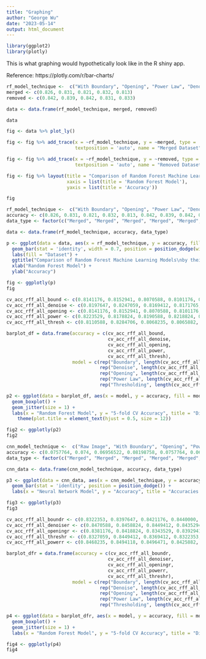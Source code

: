---
title: "Graphing"
author: "George Wu"
date: "2023-05-14"
output: html_document
---

```{r}
library(ggplot2)
library(plotly)
```

This is what graphing would hypothetically look like in the R shiny app. 

Reference: 
https://plotly.com/r/bar-charts/

```{r}
rf_model_technique <-  c("With Boundary", "Opening", "Power Law", "Denoise", "Thresholding")
merged <- c(0.826, 0.831, 0.821, 0.832, 0.813)
removed <- c(0.842, 0.839, 0.842, 0.831, 0.833)

data <- data.frame(rf_model_technique, merged, removed)
```

```{r}
data
```

```{r}
fig <- data %>% plot_ly()

fig <- fig %>% add_trace(x = ~rf_model_technique, y = ~merged, type = 'bar', text = merged,
                         textposition = 'auto', name = "Merged Dataset")

fig <- fig %>% add_trace(x = ~rf_model_technique, y = ~removed, type = 'bar', text = removed,
                         textposition = 'auto', name = "Removed Dataset")

fig <- fig %>% layout(title = "Comparison of Random Forest Machine Learning Models\nby Preprocessing Techniques",
                      xaxis = list(title = 'Random Forest Model'),
                      yaxis = list(title = 'Accuracy'))

fig
```

```{r}
rf_model_technique <-  c("With Boundary", "Opening", "Power Law", "Denoise", "Thresholding")
accuracy <- c(0.826, 0.831, 0.821, 0.832, 0.813, 0.842, 0.839, 0.842, 0.831, 0.833)
data_type <- factor(c("Merged", "Merged", "Merged", "Merged", "Merged", "Removed", "Removed", "Removed", "Removed", "Removed"))

data <- data.frame(rf_model_technique, accuracy, data_type)
```

```{r}
p <- ggplot(data = data, aes(x = rf_model_technique, y = accuracy, fill = data_type)) + 
  geom_bar(stat = 'identity', width = 0.7, position = position_dodge(width = 0.8)) + 
  labs(fill = "Dataset") + 
  ggtitle("Comparison of Random Forest Machine Learning Models\nby their Image Preprocessing Technique") + 
  xlab("Random Forest Model") + 
  ylab("Accuracy")

fig <- ggplotly(p)
fig
```

```{r}
cv_acc_rff_all_bound <- c(0.8141176, 0.8152941, 0.8070588, 0.8101176, 0.8089412)
cv_acc_rff_all_denoise <- c(0.8197647, 0.8247059, 0.8169412, 0.8171765, 0.8150588)
cv_acc_rff_all_opening <- c(0.8141176, 0.8152941, 0.8070588, 0.8101176, 0.8089412)
cv_acc_rff_all_power <- c(0.8223529, 0.8178824, 0.8190588, 0.8218824, 0.8207059)
cv_acc_rff_all_thresh <- c(0.8110588, 0.8284706, 0.8068235, 0.8065882, 0.8124706)

barplot_df = data.frame(accuracy = c(cv_acc_rff_all_bound,
                                     cv_acc_rff_all_denoise, 
                                     cv_acc_rff_all_opening,
                                     cv_acc_rff_all_power,
                                     cv_acc_rff_all_thresh),
                        model = c(rep("Boundary", length(cv_acc_rff_all_bound)),
                                  rep("Denoise", length(cv_acc_rff_all_denoise)),
                                  rep("Opening", length(cv_acc_rff_all_opening)),
                                  rep("Power Law", length(cv_acc_rff_all_power)),
                                  rep("Thresholding", length(cv_acc_rff_all_thresh))))

p2 <- ggplot(data = barplot_df, aes(x = model, y = accuracy, fill = model)) + 
  geom_boxplot() + 
  geom_jitter(size = 1) + 
  labs(x = "Random Forest Model", y = "5-fold CV Accuracy", title = "Distribution of 5-fold CV accuracies\nfor Random Forest Models on Image Preprocessing Techniques (Merged)", fill = "RF Model") + 
    theme(plot.title = element_text(hjust = 0.5, size = 12))

fig2 <- ggplotly(p2)
fig2
```

```{r}
cnn_model_technique <-  c("Raw Image", "With Boundary", "Opening", "Power Law", "Denoise", "Thresholding")
accuracy <- c(0.0757764, 0.074, 0.06956522, 0.08198758, 0.0757764, 0.06832298, 0.04968944, 0.05590062, 0.06335404, 0.0621118, 0.0621118, 0.0608696)
data_type <- factor(c("Merged", "Merged", "Merged", "Merged", "Merged", "Merged", "Removed", "Removed", "Removed", "Removed", "Removed", "Removed"))

cnn_data <- data.frame(cnn_model_technique, accuracy, data_type)
```

```{r}
p3 <- ggplot(data = cnn_data, aes(x = cnn_model_technique, y = accuracy, fill = data_type)) + 
  geom_bar(stat = 'identity', position = position_dodge()) + 
  labs(x = "Neural Network Model", y = "Accuracy", title = "Accuracies of CNN Deep Learning Models\non Image Preprocessing Techniques", fill = "CNN Model")

fig3 <- ggplotly(p3)
fig3
```

```{r}
cv_acc_rff_all_boundr <- c(0.8322353, 0.8397647, 0.8421176, 0.8440000, 0.8388235)
cv_acc_rff_all_denoiser <- c(0.8470588, 0.8458824, 0.8449412, 0.8435294, 0.8489412)
cv_acc_rff_all_openingr <- c(0.8381176, 0.8418824, 0.8343529, 0.8392941, 0.8315294)
cv_acc_rff_all_threshr <- c(0.8327059, 0.8449412, 0.8369412, 0.8322353, 0.8371765)
cv_acc_rff_all_powerr <- c(0.8468235, 0.8494118, 0.8496471, 0.8425882, 0.8428235)

barplot_dfr = data.frame(accuracy = c(cv_acc_rff_all_boundr,
                                     cv_acc_rff_all_denoiser, 
                                     cv_acc_rff_all_openingr,
                                     cv_acc_rff_all_powerr,
                                     cv_acc_rff_all_threshr),
                        model = c(rep("Boundary", length(cv_acc_rff_all_boundr)),
                                  rep("Denoise", length(cv_acc_rff_all_denoiser)),
                                  rep("Opening", length(cv_acc_rff_all_openingr)),
                                  rep("Power Law", length(cv_acc_rff_all_powerr)),
                                  rep("Thresholding", length(cv_acc_rff_all_threshr))))

p4 <- ggplot(data = barplot_dfr, aes(x = model, y = accuracy, fill = model)) + 
  geom_boxplot() + 
  geom_jitter(size = 1) + 
  labs(x = "Random Forest Model", y = "5-fold CV Accuracy", title = "Distribution of 5-fold CV accuracies\nfor Random Forest Models on Image Preprocessing Techniques (Removed)", fill = "RF Model")

fig4 <- ggplotly(p4)
fig4
```